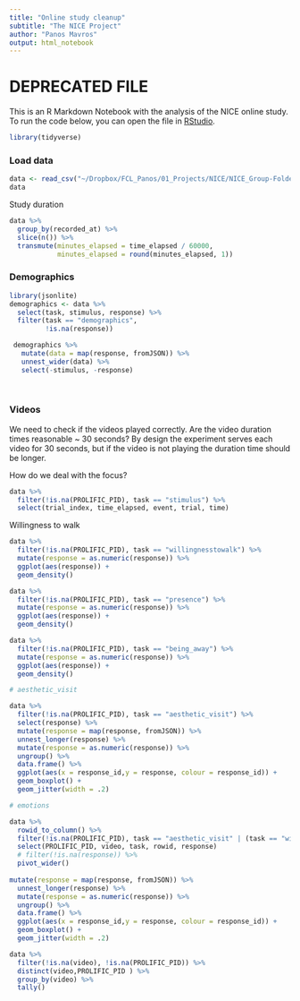 ```yaml
---
title: "Online study cleanup"
subtitle: "The NICE Project"
author: "Panos Mavros"
output: html_notebook
---
```


# DEPRECATED FILE

This is an R Markdown Notebook with the analysis of the NICE online study. To run the code below, you can open the file in [RStudio](https://posit.co/products/open-source/rstudio/).
 
```r
library(tidyverse)
```

### Load data

```r
data <- read_csv("~/Dropbox/FCL_Panos/01_Projects/NICE/NICE_Group-Folder/5_data/nice-online-experiment-Prolific_220419.csv")
data
```

Study duration

```r
data %>% 
  group_by(recorded_at) %>% 
  slice(n()) %>% 
  transmute(minutes_elapsed = time_elapsed / 60000, 
            minutes_elapsed = round(minutes_elapsed, 1))
```

### Demographics 

```r
library(jsonlite)
demographics <- data %>% 
  select(task, stimulus, response) %>% 
  filter(task == "demographics",
         !is.na(response))

 demographics %>% 
   mutate(data = map(response, fromJSON)) %>% 
   unnest_wider(data) %>% 
   select(-stimulus, -response)
 
   
```

### Videos

We need to check if the videos played correctly. Are the video duration times reasonable \~ 30 seconds? By design the experiment serves each video for 30 seconds, but if the video is not playing the duration time should be longer.

How do we deal with the focus?

```r
data %>% 
  filter(!is.na(PROLIFIC_PID), task == "stimulus") %>% 
  select(trial_index, time_elapsed, event, trial, time)
```

Willingness to walk

```r
data %>% 
  filter(!is.na(PROLIFIC_PID), task == "willingnesstowalk") %>% 
  mutate(response = as.numeric(response)) %>% 
  ggplot(aes(response)) +
  geom_density()
```

```r
data %>% 
  filter(!is.na(PROLIFIC_PID), task == "presence") %>% 
  mutate(response = as.numeric(response)) %>% 
  ggplot(aes(response)) +
  geom_density()
```

```r
data %>% 
  filter(!is.na(PROLIFIC_PID), task == "being_away") %>% 
  mutate(response = as.numeric(response)) %>% 
  ggplot(aes(response)) +
  geom_density()
```

```r
# aesthetic_visit

data %>% 
  filter(!is.na(PROLIFIC_PID), task == "aesthetic_visit") %>% 
  select(response) %>% 
  mutate(response = map(response, fromJSON)) %>%
  unnest_longer(response) %>% 
  mutate(response = as.numeric(response)) %>% 
  ungroup() %>% 
  data.frame() %>% 
  ggplot(aes(x = response_id,y = response, colour = response_id)) +
  geom_boxplot() +
  geom_jitter(width = .2)

```

```r
# emotions
```

```r
data %>% 
  rowid_to_column() %>% 
  filter(!is.na(PROLIFIC_PID), task == "aesthetic_visit" | (task == "willingnesstowalk" & stimulus == "Would you like to walk on this place?<p>") ) %>% 
  select(PROLIFIC_PID, video, task, rowid, response) 
  # filter(!is.na(response)) %>% 
  pivot_wider()
  
mutate(response = map(response, fromJSON)) %>%
  unnest_longer(response) %>% 
  mutate(response = as.numeric(response)) %>% 
  ungroup() %>% 
  data.frame() %>% 
  ggplot(aes(x = response_id,y = response, colour = response_id)) +
  geom_boxplot() +
  geom_jitter(width = .2)
```
```r

data %>% 
  filter(!is.na(video), !is.na(PROLIFIC_PID)) %>% 
  distinct(video,PROLIFIC_PID ) %>% 
  group_by(video) %>% 
  tally()

```

